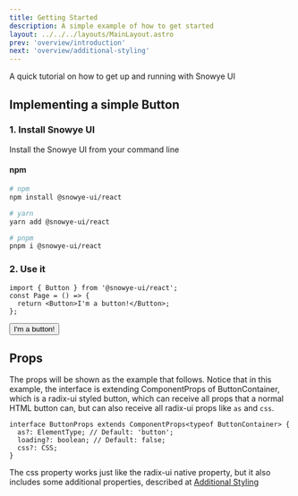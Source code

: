 ```yaml
---
title: Getting Started
description: A simple example of how to get started
layout: ../../../layouts/MainLayout.astro
prev: 'overview/introduction'
next: 'overview/additional-styling'
---
```



A quick tutorial on how to get up and running with Snowye UI

## Implementing a simple Button

### 1. Install Snowye UI

Install the Snowye UI from your command line

#### npm

```sh
# npm
npm install @snowye-ui/react

# yarn
yarn add @snowye-ui/react

# pnpm
pnpm i @snowye-ui/react
```

### 2. Use it

```tsx
import { Button } from '@snowye-ui/react';
const Page = () => {
  return <Button>I'm a button!</Button>;
};
```

<HeroContainer client:idle>
  <Button client:idle>I'm a button!</Button>
</HeroContainer>

## Props

The props will be shown as the example that follows.
Notice that in this example, the interface is extending ComponentProps of ButtonContainer, which is a radix-ui styled button, which can receive all props that a normal HTML button can, but can also receive all radix-ui props like `as` and `css`.

```tsx
interface ButtonProps extends ComponentProps<typeof ButtonContainer> {
  as?: ElementType; // Default: 'button';
  loading?: boolean; // Default: false;
  css?: CSS;
}
```

The css property works just like the radix-ui native property, but it also includes some additional properties, described at [Additional Styling](/en/overview/additional-styling)
